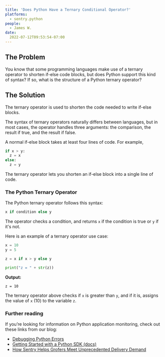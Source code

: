 ```yaml
---
title: 'Does Python Have a Ternary Conditional Operator?'
platforms:
  - sentry.python
people:
  - James W.
date:
  2022-07-12T09:53:54-07:00
---
```


## The Problem

You know that some programming languages make use of a ternary operator to shorten if-else code blocks, but does Python support this kind of syntax? If so, what is the structure of a Python ternary operator?

## The Solution

The ternary operator is used to shorten the code needed to write if-else blocks.

The syntax of ternary operators naturally differs between languages, but in most cases, the operator handles three arguments: the comparison, the result if true, and the result if false.

A normal if-else block takes at least four lines of code. For example, 

```python
if x > y:
  z = x
else:
  z = y
```

The ternary operator lets you shorten an if-else block into a single line of code.

### The Python Ternary Operator

The Python ternary operator follows this syntax:

```python
x if condition else y
```

The operator checks a condition, and returns `x` if the condition is true or `y` if it's not.

Here is an example of a ternary operator use case:

```python
x = 10
y = 5

z = x if x > y else y

print("z = " + str(z))
```

**Output:**

```
z = 10
```

The ternary operator above checks if `x` is greater than `y`, and if it is, assigns the value of `x` (10) to the variable `z`.

### Further reading

If you’re looking for information on Python application monitoring, check out these links from our blog:
 - [Debugging Python Errors](https://blog.sentry.io/2017/06/22/debugging-python-errors)
 - [Getting Started with a Python SDK (docs)](https://docs.sentry.io/platforms/python/)
 - [How Sentry Helps Grofers Meet Unprecedented Delivery Demand](https://sentry.io/customers/grofers/)
